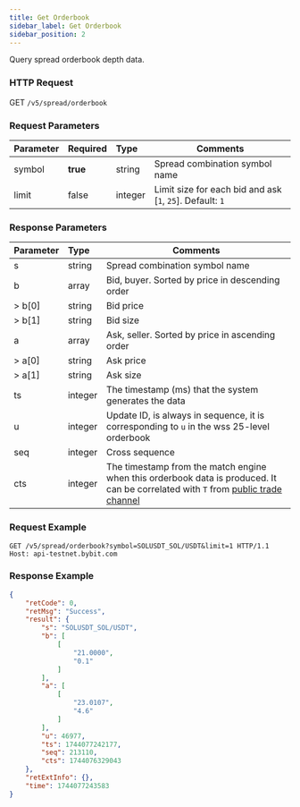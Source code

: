 ```yaml
---
title: Get Orderbook
sidebar_label: Get Orderbook
sidebar_position: 2
---
```


Query spread orderbook depth data.

### HTTP Request
GET `/v5/spread/orderbook`

### Request Parameters
| Parameter | Required | Type | Comments|
|:----- |:-------|:-----|------ |
|symbol |**true** |string |Spread combination symbol name|
|limit |false |integer |Limit size for each bid and ask [`1`, `25`]. Default: `1`|

### Response Parameters
| Parameter | Type | Comments|
|:----- |:-----|----- |
|s |string |Spread combination symbol name|
|b |array |Bid, buyer. Sorted by price in descending order |
|> b[0] |string |Bid price |
|> b[1] |string |Bid size |
|a |array |Ask, seller. Sorted by price in ascending order |
|> a[0] |string |Ask price |
|> a[1] |string |Ask size |
|ts |integer |The timestamp (ms) that the system generates the data |
|u |integer |Update ID, is always in sequence, it is corresponding to `u` in the wss 25-level orderbook|
|seq |integer |Cross sequence|
|cts |integer |The timestamp from the match engine when this orderbook data is produced. It can be correlated with `T` from [public trade channel](../websocket/public/trade#)|

### Request Example

```http
GET /v5/spread/orderbook?symbol=SOLUSDT_SOL/USDT&limit=1 HTTP/1.1
Host: api-testnet.bybit.com
```

### Response Example

```json
{
    "retCode": 0,
    "retMsg": "Success",
    "result": {
        "s": "SOLUSDT_SOL/USDT",
        "b": [
            [
                "21.0000",
                "0.1"
            ]
        ],
        "a": [
            [
                "23.0107",
                "4.6"
            ]
        ],
        "u": 46977,
        "ts": 1744077242177,
        "seq": 213110,
        "cts": 1744076329043
    },
    "retExtInfo": {},
    "time": 1744077243583
}
```

